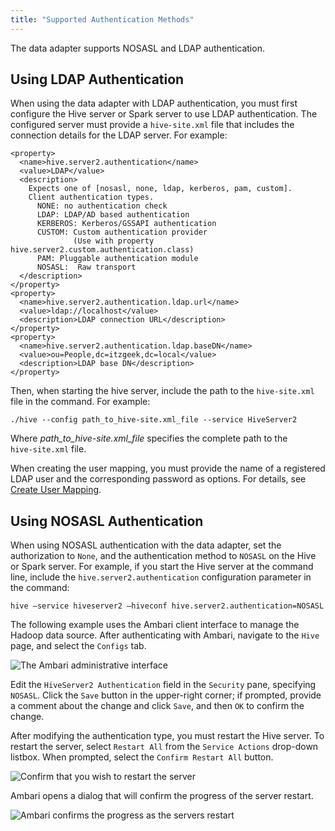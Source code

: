 ```yaml
---
title: "Supported Authentication Methods"
---
```


<div id="supported_authentication_methods" class="registered_link"></div>


The data adapter supports NOSASL and LDAP authentication.

## Using LDAP Authentication

When using the data adapter with LDAP authentication, you must first configure the Hive server or Spark server to use LDAP authentication. The configured server must provide a `hive-site.xml` file that includes the connection details for the LDAP server. For example:

``` text
<property>
  <name>hive.server2.authentication</name>
  <value>LDAP</value>
  <description>
    Expects one of [nosasl, none, ldap, kerberos, pam, custom].
    Client authentication types.
      NONE: no authentication check
      LDAP: LDAP/AD based authentication
      KERBEROS: Kerberos/GSSAPI authentication
      CUSTOM: Custom authentication provider
              (Use with property hive.server2.custom.authentication.class)
      PAM: Pluggable authentication module
      NOSASL:  Raw transport
  </description>
</property>
<property>
  <name>hive.server2.authentication.ldap.url</name>
  <value>ldap://localhost</value>
  <description>LDAP connection URL</description>
</property>
<property>
  <name>hive.server2.authentication.ldap.baseDN</name>
  <value>ou=People,dc=itzgeek,dc=local</value>
  <description>LDAP base DN</description>
</property>
```

Then, when starting the hive server, include the path to the `hive-site.xml` file in the command. For example:

``` text
./hive --config path_to_hive-site.xml_file --service HiveServer2
```

Where *path_to_hive-site.xml_file* specifies the complete path to the `hive‑site.xml` file.

When creating the user mapping, you must provide the name of a registered LDAP user and the corresponding password as options. For details, see [Create User Mapping](../2.0/#create_user_mapping).

<div id="using_nosasl_authentication" class="registered_link"></div>

## Using NOSASL Authentication

When using NOSASL authentication with the data adapter, set the authorization to `None`, and the authentication method to `NOSASL` on the Hive or Spark server. For example, if you start the Hive server at the command line, include the `hive.server2.authentication` configuration parameter in the command:

``` text
hive –service hiveserver2 –hiveconf hive.server2.authentication=NOSASL
```

The following example uses the Ambari client interface to manage the Hadoop data source. After authenticating with Ambari, navigate to the `Hive` page, and select the `Configs` tab.

![*The Ambari administrative interface*](images/ambari_administrative_interface.png)

Edit the `HiveServer2 Authentication` field in the `Security` pane, specifying `NOSASL`. Click the `Save` button in the upper-right corner; if prompted, provide a comment about the change and click `Save`, and then `OK` to confirm the change.

After modifying the authentication type, you must restart the Hive server. To restart the server, select `Restart All` from the `Service Actions` drop-down listbox. When prompted, select the `Confirm Restart All` button.

![*Confirm that you wish to restart the server*](images/restart_the_server.png)

Ambari opens a dialog that will confirm the progress of the server restart.

![*Ambari confirms the progress as the servers restart*](images/progress_as_the_servers_restart.png)
